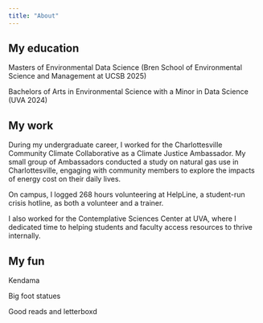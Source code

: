 ```yaml
---
title: "About"
---
```


## [My education]{.title}

Masters of Environmental Data Science (Bren School of Environmental Science and Management at UCSB 2025)

Bachelors of Arts in Environmental Science with a Minor in Data Science (UVA 2024)

## [My work]{.title}

During my undergraduate career, I worked for the Charlottesville Community Climate Collaborative as a Climate Justice Ambassador. My small group of Ambassadors conducted a study on natural gas use in Charlottesville, engaging with community members to explore the impacts of energy cost on their daily lives.

On campus, I logged 268 hours volunteering at HelpLine, a student-run crisis hotline, as both a volunteer and a trainer. 

I also worked for the Contemplative Sciences Center at UVA, where I dedicated time to helping students and faculty access resources to thrive internally.


## [My fun]{.title}

Kendama

Big foot statues

Good reads and letterboxd


